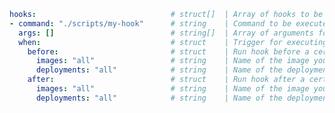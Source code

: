```yaml
hooks:                              # struct[]  | Array of hooks to be executed
- command: "./scripts/my-hook"      # string    | Command to be executed when this hook is triggered
  args: []                          # string[]  | Array of arguments for the command of this hook
  when:                             # struct    | Trigger for executing this hook 
    before:                         # struct    | Run hook before a certain execution step
      images: "all"                 # string    | Name of the image you want to run this hook before building OR "all" for running hook before building the first image
      deployments: "all"            # string    | Name of the deployment you want to run this hook before deploying OR "all" for running hook before deploying the first deployment
    after:                          # struct    | Run hook after a certain execution step
      images: "all"                 # string    | Name of the image you want to run this hook after building OR "all" for running hook after building the last image
      deployments: "all"            # string    | Name of the deployment you want to run this hook after deploying OR "all" for running hook after deploying the last deployment
```
